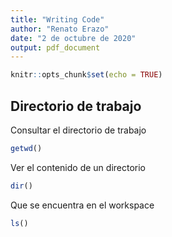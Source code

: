 ```yaml
---
title: "Writing Code"
author: "Renato Erazo"
date: "2 de octubre de 2020"
output: pdf_document
---
```


```r
knitr::opts_chunk$set(echo = TRUE)
```

## Directorio de trabajo

Consultar el directorio de trabajo
```r
getwd()
```
Ver el contenido de un directorio
```r
dir()
```
Que se encuentra en el workspace
```r
ls()
```

